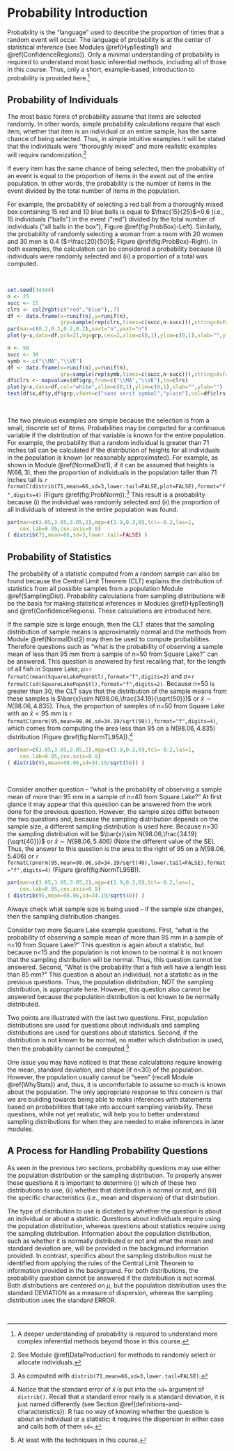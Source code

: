 # Probability Introduction {#Probability}
Probability is the "language" used to describe the proportion of times that a random event will occur. The language of probability is at the center of statistical inference (see Modules \@ref(HypTesting1) and \@ref(ConfidenceRegions)). Only a minimal understanding of probability is required to understand most basic inferential methods, including all of those in this course. Thus, only a short, example-based, introduction to probability is provided here.^[A deeper understanding of probability is required to understand more complex inferential methods beyond those in this course.]

## Probability of Individuals
The most basic forms of probability assume that items are selected randomly. In other words, simple probability calculations require that each item, whether that item is an individual or an entire sample, has the same chance of being selected. Thus, in simple intuitive examples it will be stated that the individuals were "thoroughly mixed" and more realistic examples will require randomization.^[See Module \@ref(DataProduction) for methods to randomly select or allocate individuals.]

If every item has the same chance of being selected, then the probability of an event is equal to the proportion of items in the event out of the entire population. In other words, the probability is the number of items in the event divided by the total number of items in the population.

For example, the probability of selecting a red ball from a thoroughly mixed box containing 15 red and 10 blue balls is equal to $\frac{15}{25}$=0.6 (i.e., 15 individuals ("balls") in the event ("red") divided by the total number of individuals ("all balls in the box"); Figure \@ref(fig:ProbBox)-Left). Similarly, the probability of randomly selecting a woman from a room with 20 women and 30 men is 0.4 ($=\frac{20}{50}$; Figure \@ref(fig:ProbBox)-Right). In both examples, the calculation can be considered a probability because (i) individuals were randomly selected and (ii) a proportion of a total was computed.

&nbsp;

```r
set.seed(34344)
n <- 25
succ <- 15
clrs <- col2rgbt(c("red","blue"),.7)
df <- data.frame(x=runif(n),y=runif(n),
                 grp=sample(rep(clrs,times=c(succ,n-succ))),stringsAsFactors=FALSE)
par(mar=c(0.2,0.2,0.2,0.2),xaxt="n",yaxt="n")
plot(y~x,data=df,pch=21,bg=grp,cex=2,xlim=c(0,1),ylim=c(0,1),xlab="",ylab="")

n <- 50
succ <- 30
symb <- c("\\MA","\\VE")
df <- data.frame(x=runif(n),y=runif(n),
                 grp=sample(rep(symb,times=c(succ,n-succ))),stringsAsFactors=FALSE)
df$clrs <- mapvalues(df$grp,from=c("\\MA","\\VE"),to=clrs)
plot(y~x,data=df,col="white",xlim=c(0,1),ylim=c(0,1),xlab="",ylab="")
text(df$x,df$y,df$grp,vfont=c("sans serif symbol","plain"),col=df$clrs,cex=2)
```

&nbsp;

The two previous examples are simple because the selection is from a small, discrete set of items. Probabilities may be computed for a continuous variable if the distribution of that variable is known for the entire population. For example, the probability that a random individual is greater than 71 inches tall can be calculated if the distribution of heights for all individuals in the population is known (or reasonably approximated). For example, as shown in Module \@ref(NormalDist1), if it can be assumed that heights is $N(66,3)$, then the proportion of individuals in the population taller than 71 inches tall is `r formatC(distrib(71,mean=66,sd=3,lower.tail=FALSE,plot=FALSE),format="f",digits=4)` (Figure \@ref(fig:ProbNorm)).^[As computed with `distrib(71,mean=66,sd=3,lower.tail=FALSE)`.] This result is a probability because (i) the individual was randomly selected and (ii) the proportion of all individuals of interest in the entire population was found.

```r
par(mar=c(3.05,3.05,3.05,2),mgp=c(1.9,0.3,0),tcl=-0.2,las=1,
    cex.lab=0.95,cex.axis=0.9)
( distrib(71,mean=66,sd=3,lower.tail=FALSE) )
```

## Probability of Statistics
The probability of a statistic computed from a random sample can also be found because the Central Limit Theorem (CLT) explains the distribution of statistics from all possible samples from a population Module \@ref(SamplingDist). Probability calculations from sampling distributions will be the basis for making statistical inferences in Modules \@ref(HypTesting1) and \@ref(ConfidenceRegions). These calculations are introduced here.

If the sample size is large enough, then the CLT states that the sampling distribution of sample means is approximately normal and the methods from Module \@ref(NormalDist2) may then be used to compute probabilities. Therefore questions such as "what is the probability of observing a sample mean of less than 95 mm from a sample of n=50 from Square Lake?" can be answered. This question is answered by first recalling that, for the length of all fish in Square Lake, $\mu$=`r formatC(mean(SquareLakePopn$tl),format="f",digits=2)` and $\sigma$=`r formatC(sd(SquareLakePopn$tl),format="f",digits=2)`. Because n=50 is greater than 30, the CLT says that the distribution of the sample means from these samples is $\bar{x}\sim N(98.06,\frac{34.19}{\sqrt{50}})$ or $\bar{x}\sim N(98.06,4.835)$. Thus, the proportion of samples of n=50 from Square Lake with an $\bar{x}<95$ mm is `r formatC(pnorm(95,mean=98.06,sd=34.19/sqrt(50)),format="f",digits=4)`, which comes from computing the area less than 95 on a $N(98.06,4.835)$ distribution (Figure \@ref(fig:NormTL95A)).^[Notice that the standard error of $\bar{x}$ is put into the `sd=` argument of `distrib()`. Recall that a standard error really is a standard deviation, it is just named differently (see Section \@ref(definitions-and-characteristics)). R has no way of knowing whether the question is about an individual or a statistic; it requires the dispersion in either case and calls both of them `sd=`.]

```r
par(mar=c(3.05,3.05,3.05,2),mgp=c(1.9,0.3,0),tcl=-0.2,las=1,
    cex.lab=0.95,cex.axis=0.9)
( distrib(95,mean=98.06,sd=34.19/sqrt(50)) )
```

&nbsp;

Consider another question -- "what is the probability of observing a sample mean of more than 95 mm in a sample of n=40 from Square Lake?"  At first glance it may appear that this question can be answered from the work done for the previous question. However, the sample sizes differ between the two questions and, because the sampling distribution depends on the sample size, a different sampling distribution is used here. Because n>30 the sampling distribution will be $\bar{x}\sim N(98.06,\frac{34.19}{\sqrt{40}})$ or $\bar{x}\sim N(98.06,5.406)$ (Note the different value of the SE). Thus, the answer to this question is the area to the right of 95 on a $N(98.06,5.406)$ or `r formatC(pnorm(95,mean=98.06,sd=34.19/sqrt(40),lower.tail=FALSE),format="f",digits=4)` (Figure \@ref(fig:NormTL95B)).

```r
par(mar=c(3.05,3.05,3.05,2),mgp=c(1.9,0.3,0),tcl=-0.2,las=1,
    cex.lab=0.95,cex.axis=0.9)
( distrib(95,mean=98.06,sd=34.19/sqrt(40)) )
```

::: {.tip data-latex=''}
Always check what sample size is being used -- if the sample size changes, then the sampling distribution changes.
:::

Consider two more Square Lake example questions. First, "what is the probability of observing a sample mean of more than 95 mm in a sample of n=10 from Square Lake?" This question is again about a statistic, but because n<15 and the population is not known to be normal it is not known that the sampling distribution will be normal. Thus, this question cannot be answered. Second, "What is the probability that a fish will have a length less than 85 mm?"  This question is about an individual, not a statistic as in the previous questions. Thus, the population distribution, NOT the sampling distribution, is appropriate here. However, this question also cannot be answered because the population distribution is not known to be normally distributed.

Two points are illustrated with the last two questions. First, population distributions are used for questions about individuals and sampling distributions are used for questions about statistics. Second, if the distribution is not known to be normal, no matter which distribution is used, then the probability cannot be computed.^[At least with the techniques in this course.]

One issue you may have noticed is that these calculations require knowing the mean, standard deviation, and shape (if n<30) of the population. However, the population usually cannot be "seen" (recall Module \@ref(WhyStats)) and, thus, it is uncomfortable to assume so much is known about the population. The only appropriate response to this concern is that we are building towards being able to make inferences with statements based on probabilities that take into account sampling variability. These questions, while not yet realistic, will help you to better understand sampling distributions for when they are needed to make inferences in later modules.


## A Process for Handling Probability Questions
As seen in the previous two sections, probability questions may use either the population distribution or the sampling distribution. To properly answer these questions it is important to determine (i) which of these two distributions to use, (ii) whether that distribution is normal or not, and (iii) the specific characteristics (i.e., mean and dispersion) of that distribution.

The type of distribution to use is dictated by whether the question is about an individual or about a statistic. Questions about individuals require using the population distribution, whereas questions about statistics require using the sampling distribution. Information about the population distribution, such as whether it is normally distributed or not and what the mean and standard deviation are, will be provided in the background information provided. In contrast, specifics about the sampling distribution must be identified from applying the rules of the Central Limit Theorem to information provided in the background. For both distributions, the probability question cannot be answered if the distribution is not normal. Both distributions are centered on $\mu$, but the population distribution uses the standard DEVIATION as a measure of dispersion, whereas the sampling distribution uses the standard ERROR.

&nbsp;
